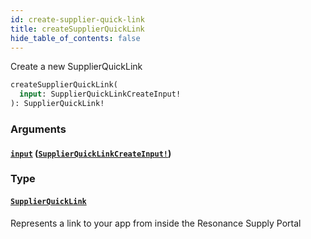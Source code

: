 ```yaml
---
id: create-supplier-quick-link
title: createSupplierQuickLink
hide_table_of_contents: false
---
```



Create a new SupplierQuickLink

```graphql
createSupplierQuickLink(
  input: SupplierQuickLinkCreateInput!
): SupplierQuickLink!
```


### Arguments

#### [`input`](#) ([`SupplierQuickLinkCreateInput!`](/developers/supplier-apis/supply-api/graphql/reference/inputs/supplier-quick-link-create-input))




### Type

#### [`SupplierQuickLink`](/developers/supplier-apis/supply-api/graphql/reference/objects/supplier-quick-link)

Represents a link to your app from inside the Resonance Supply Portal




